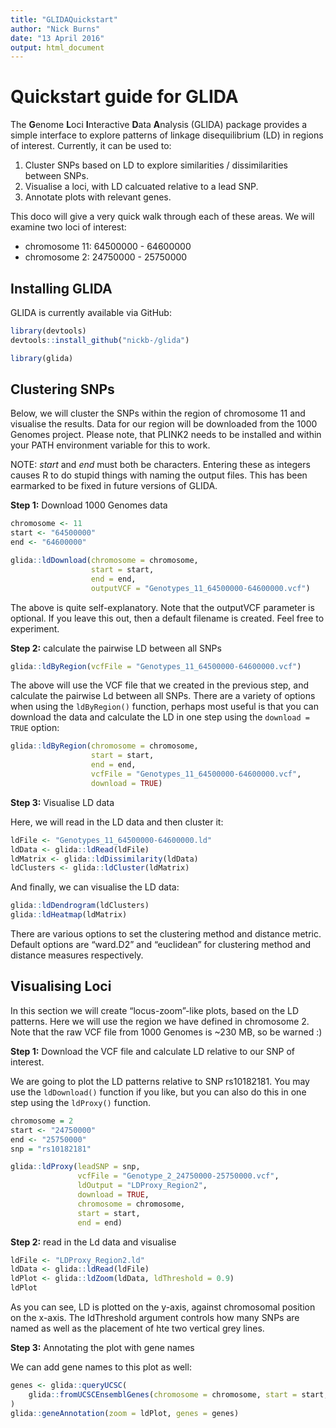 ```yaml
---
title: "GLIDAQuickstart"
author: "Nick Burns"
date: "13 April 2016"
output: html_document
---
```


# Quickstart guide for GLIDA  

The **G**enome **L**oci **I**nteractive **D**ata **A**nalysis (GLIDA) package provides a simple interface to explore patterns of linkage disequilibrium (LD) in regions of interest. Currently, it can be used to:  

  1. Cluster SNPs based on LD to explore similarities / dissimilarities between SNPs.  
  2. Visualise a loci, with LD calcuated relative to a lead SNP.  
  3. Annotate plots with relevant genes.  
  
This doco will give a very quick walk through each of these areas. We will examine two loci of interest:  

  - chromosome 11: 64500000 - 64600000  
  - chromosome 2: 24750000 - 25750000  
  
## Installing GLIDA  

GLIDA is currently available via GitHub:  

```r
library(devtools)
devtools::install_github("nickb-/glida")

library(glida)
```

## Clustering SNPs  

Below, we will cluster the SNPs within the region of chromosome 11 and visualise the results. Data for our region will be downloaded from the 1000 Genomes project. Please note, that PLINK2 needs to be installed and within your PATH environment variable for this to work.  

NOTE: *start* and *end* must both be characters. Entering these as integers causes R to do stupid things with naming the output files. This has been earmarked to be fixed in future versions of GLIDA. 

**Step 1:** Download 1000 Genomes data  
```r
chromosome <- 11
start <- "64500000"
end <- "64600000"

glida::ldDownload(chromosome = chromosome,
                  start = start,
                  end = end,
                  outputVCF = "Genotypes_11_64500000-64600000.vcf")
```

The above is quite self-explanatory. Note that the outputVCF parameter is optional. If you leave this out, then a default filename is created. Feel free to experiment.  

**Step 2:**  calculate the pairwise LD between all SNPs  
```r
glida::ldByRegion(vcfFile = "Genotypes_11_64500000-64600000.vcf")
```

The above will use the VCF file that we created in the previous step, and calculate the pairwise Ld between all SNPs. There are a variety of options when using the ```ldByRegion()``` function, perhaps most useful is that you can download the data and calculate the LD in one step using the ```download = TRUE``` option:

```r
glida::ldByRegion(chromosome = chromosome,
                  start = start,
                  end = end,
                  vcfFile = "Genotypes_11_64500000-64600000.vcf",
                  download = TRUE)
```

**Step 3:** Visualise LD data  

Here, we will read in the LD data and then cluster it:  

```r
ldFile <- "Genotypes_11_64500000-64600000.ld"
ldData <- glida::ldRead(ldFile)
ldMatrix <- glida::ldDissimilarity(ldData)
ldClusters <- glida::ldCluster(ldMatrix)
```

And finally, we can visualise the LD data:  

```r
glida::ldDendrogram(ldClusters)
glida::ldHeatmap(ldMatrix)
```

There are various options to set the clustering method and distance metric. Default options are "ward.D2" and "euclidean" for clustering method and distance measures respectively.

## Visualising Loci  

In this section we will create "locus-zoom"-like plots, based on the LD patterns. Here we will use the region we have defined in chromosome 2. Note that the raw VCF file from 1000 Genomes is ~230 MB, so be warned :)

**Step 1:** Download the VCF file and calculate LD relative to our SNP of interest.  

We are going to plot the LD patterns relative to SNP rs10182181. You may use the ```ldDownload()``` function if you like, but you can also do this in one step using the ```ldProxy()``` function.  

```r
chromosome = 2
start <- "24750000"
end <- "25750000"
snp = "rs10182181"

glida::ldProxy(leadSNP = snp,
               vcfFile = "Genotype_2_24750000-25750000.vcf",
               ldOutput = "LDProxy_Region2",
               download = TRUE,
               chromosome = chromosome,
               start = start,
               end = end)
```

**Step 2:** read in the Ld data and visualise  

```r
ldFile <- "LDProxy_Region2.ld"
ldData <- glida::ldRead(ldFile)
ldPlot <- glida::ldZoom(ldData, ldThreshold = 0.9)
ldPlot
```

As you can see, LD is plotted on the y-axis, against chromosomal position on the x-axis. The ldThreshold argument controls how many SNPs are named as well as the placement of hte two vertical grey lines.  

**Step 3:** Annotating the plot with gene names  

We can add gene names to this plot as well:  

```r
genes <- glida::queryUCSC(
    glida::fromUCSCEnsemblGenes(chromosome = chromosome, start = start, end = end)
)
glida::geneAnnotation(zoom = ldPlot, genes = genes)
```

